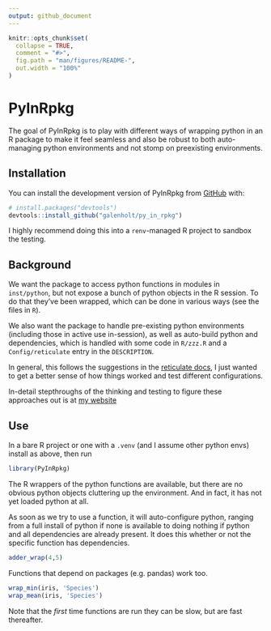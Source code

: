 ```yaml
---
output: github_document
---
```


<!-- README.md is generated from README.Rmd. Please edit that file -->

```r
knitr::opts_chunk$set(
  collapse = TRUE,
  comment = "#>",
  fig.path = "man/figures/README-",
  out.width = "100%"
)
```

# PyInRpkg

<!-- badges: start -->
<!-- badges: end -->

The goal of PyInRpkg is to play with different ways of wrapping python in an R package to make it feel seamless and also be robust to both auto-managing python environments and not stomp on preexisting environments.

## Installation

You can install the development version of PyInRpkg from [GitHub](https://github.com/) with:

``` r
# install.packages("devtools")
devtools::install_github("galenholt/py_in_rpkg")
```
I highly recommend doing this into a `renv`-managed R project to sandbox the testing.

## Background

We want the package to access python functions in modules in `inst/python`, but not expose a bunch of python objects in the R session. To do that they've been wrapped, which can be done in various ways (see the files in `R`).

We also want the package to handle pre-existing python environments (including those in active use in-session), as well as auto-build python and dependencies, which is handled with some code in `R/zzz.R` and a `Config/reticulate` entry in the `DESCRIPTION`.

In general, this follows the suggestions in the [reticulate docs](https://rstudio.github.io/reticulate/articles/python_dependencies.html), I just wanted to get a better sense of how things worked and test different configurations.

In-detail stepthroughs of the thinking and testing to figure these approaches out is at [my website](https://galenholt.github.io/RpyEnvs/py_in_rpkg.html)

## Use

In a bare R project or one with a `.venv` (and I assume other python envs) install as above, then run 

```r
library(PyInRpkg)
```

The R wrappers of the python functions are available, but there are no obvious python objects cluttering up the environment. And in fact, it has not yet loaded python at all.

As soon as we try to use a function, it will auto-configure python, ranging from a full install of python if none is available to doing nothing if python and all dependencies are already present. It does this whether or not the specific function has dependencies.

```r
adder_wrap(4,5)
```

Functions that depend on packages (e.g. pandas) work too.

```r
wrap_min(iris, 'Species') 
wrap_mean(iris, 'Species')
```

Note that the *first* time functions are run they can be slow, but are fast thereafter.

